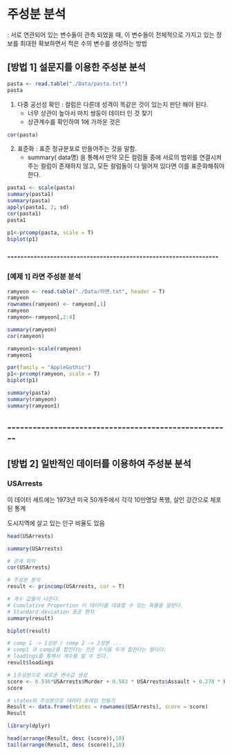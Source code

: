 # 주성분 분석

: 서로 연관되어 있는 변수들이 관측 되었을 때, 이 변수들이 전체적으로 가지고 있는 정보를 최대한 확보하면서 적은 수의 변수를 생성하는 방법

## [방법 1] 설문지를 이용한 주성분 분석

```r
pasta <- read.table("./Data/pasta.txt")
pasta
```

1.  다중 공선성 확인 : 컬럼은 다른데 성격이 똑같은 것이 있는지 판단 해야 된다.
    -   너무 상관이 높아서 마치 쌍둥이 데이터 인 것 찾기
    -   상관계수를 확인하여 1에 가까운 것은

```r
cor(pasta)

```

2.  표준화 : 표준 정규분포로 만들어주는 것을 말함.
    -   summary( data명) 을 통해서 만약 모든 컬럼들 중에 서로의 범위를 연결시켜주는 컬럼이 존재하지 않고, 모든 컬럼들이 다 떨어져 있다면 이를 표준화해줘야 한다.

```r
pasta1 <- scale(pasta)
summary(pasta1)
summary(pasta)
apply(pasta1, 2, sd)
cor(pasta1)
pasta1
```

```r
p1<-prcomp(pasta, scale = T)
biplot(p1)
```

### \-\-\-\-\-\-\-\-\-\-\-\-\-\-\-\-\-\-\-\-\-\-\-\-\-\-\-\-\-\-\-\-\-\-\-\-\-\-\-\-\-\-\-\-\-\-\-\-\-\-\-\-\-\-\-\-\-\-\-\-\-\-\--

### [예제 1] 라면 주성분 분석

```r
ramyeon <- read.table("./Data/라면.txt", header = T)
ramyeon
rownames(ramyeon) <- ramyeon[,1]
ramyeon
ramyeon<-ramyeon[,2:4]
```

```r
summary(ramyeon)
cor(ramyeon)
```

```r
ramyeon1<-scale(ramyeon)
ramyeon1
```

```r
par(family = "AppleGothic")
p1<-prcomp(ramyeon, scale = T)
biplot(p1)
```

```r
summary(pasta)
summary(ramyeon)
summary(ramyeon1)
```

## \-\-\-\-\-\-\-\-\-\-\-\-\-\-\-\-\-\-\-\-\-\-\-\-\-\-\-\-\-\-\-\-\-\-\-\-\-\-\-\-\-\-\-\-\-\-\-\-\-\-\-\--

## [방법 2] 일반적인 데이터를 이용하여 주성분 분석

### USArrests

이 데이터 세트에는 1973년 미국 50개주에서 각각 10만명당 폭행, 살인 강간으로 체포된 통계

도시지역에 살고 있는 인구 비율도 있음

```r
head(USArrests)
```

```r
summary(USArrests)
```

```r
# 관계 파악
cor(USArrests)
```

```r
# 주성분 분석
result <- princomp(USArrests, cor = T)

# 계수 값들이 나온다.
# Cumulative Proportion 이 데이터를 대표할 수 있는 확률을 말한다.
# Standard deviation 표준 편차
summary(result)
```

```r
biplot(result)
```

```r
# comp 1 -> 1성분 / comp 2 -> 2성분 ... 
# comp1 과 comp2를 합친다는 것은 수식을 두개 합친다는 말이다. 
# loadings를 통해서 계수를 알 수 있다. 
result$loadings
```

```r
# 1주성분으로 새로운 변수값 생성
score <- 0.536*USArrests$Murder + 0.583 * USArrests$Assault + 0.278 * USArrests$UrbanPop + 0.543 * USArrests$Rape
score
```

```r
# states와 주성분으로 데이터 프레임 만들기
Result <- data.frame(states = rownames(USArrests), score = score)
Result
```

```r
library(dplyr)

head(arrange(Result, desc (score)),10)
tail(arrange(Result, desc (score)),10)
```
